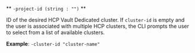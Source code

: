 <a id="hcp-connect-flag-cluster-id" />

** `-project-id (string : "")` **

ID of the desired HCP Vault Dedicated cluster.
If `cluster-id` is empty and the user is associated with multiple HCP clusters,
the CLI prompts the user to select from a list of available clusters.

**Example**: `-cluster-id "cluster-name"`